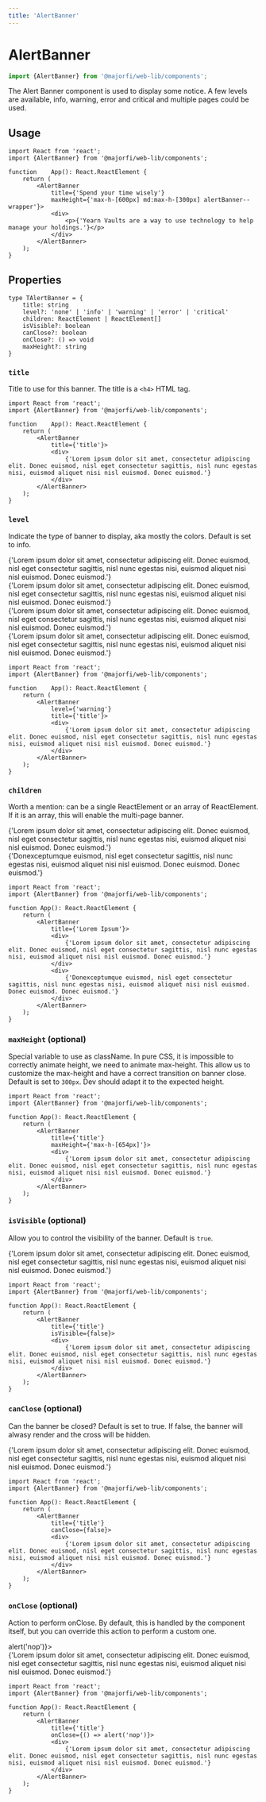 ```yaml
---
title: 'AlertBanner'
---
```




# AlertBanner
```ts
import {AlertBanner} from '@majorfi/web-lib/components';
```
<AlertBannerExample />

The Alert Banner component is used to display some notice. A few levels are available, info, warning, error and critical and multiple pages could be used.

## Usage
```tsx
import React from 'react';
import {AlertBanner} from '@majorfi/web-lib/components';

function	App(): React.ReactElement {
	return (
		<AlertBanner
			title={'Spend your time wisely'}
			maxHeight={'max-h-[600px] md:max-h-[300px] alertBanner--wrapper'}>
			<div>
				<p>{'Yearn Vaults are a way to use technology to help manage your holdings.'}</p>
			</div>
		</AlertBanner>
	);
}
```

## Properties
```tsx
type TAlertBanner = {
	title: string
	level?: 'none' | 'info' | 'warning' | 'error' | 'critical'
	children: ReactElement | ReactElement[]
	isVisible?: boolean
	canClose?: boolean
	onClose?: () => void
	maxHeight?: string
}
```

### `title`
Title to use for this banner. The title is a `<h4>` HTML tag.
```tsx {8}
import React from 'react';
import {AlertBanner} from '@majorfi/web-lib/components';

function	App(): React.ReactElement {
	return (
		<AlertBanner
			title={'title'}>
			<div>
				{'Lorem ipsum dolor sit amet, consectetur adipiscing elit. Donec euismod, nisl eget consectetur sagittis, nisl nunc egestas nisi, euismod aliquet nisi nisl euismod. Donec euismod.'}
			</div>
		</AlertBanner>
	);
}
```


### `level`
Indicate the type of banner to display, aka mostly the colors. Default is set to info.

<CodeExample>
	<div className="w-3/4 flex flex-col space-y-2">
		<AlertBanner
			level={'info'}
			title={'title'}>
			<div>
				{'Lorem ipsum dolor sit amet, consectetur adipiscing elit. Donec euismod, nisl eget consectetur sagittis, nisl nunc egestas nisi, euismod aliquet nisi nisl euismod. Donec euismod.'}
			</div>
		</AlertBanner>
		<AlertBanner
			level={'warning'}
			title={'title'}>
			<div>
				{'Lorem ipsum dolor sit amet, consectetur adipiscing elit. Donec euismod, nisl eget consectetur sagittis, nisl nunc egestas nisi, euismod aliquet nisi nisl euismod. Donec euismod.'}
			</div>
		</AlertBanner>
		<AlertBanner
			level={'error'}
			title={'title'}>
			<div>
				{'Lorem ipsum dolor sit amet, consectetur adipiscing elit. Donec euismod, nisl eget consectetur sagittis, nisl nunc egestas nisi, euismod aliquet nisi nisl euismod. Donec euismod.'}
			</div>
		</AlertBanner>
		<AlertBanner
			level={'critical'}
			title={'title'}>
			<div>
				{'Lorem ipsum dolor sit amet, consectetur adipiscing elit. Donec euismod, nisl eget consectetur sagittis, nisl nunc egestas nisi, euismod aliquet nisi nisl euismod. Donec euismod.'}
			</div>
		</AlertBanner>
	</div>
</CodeExample>

```tsx {7}
import React from 'react';
import {AlertBanner} from '@majorfi/web-lib/components';

function	App(): React.ReactElement {
	return (
		<AlertBanner
			level={'warning'}
			title={'title'}>
			<div>
				{'Lorem ipsum dolor sit amet, consectetur adipiscing elit. Donec euismod, nisl eget consectetur sagittis, nisl nunc egestas nisi, euismod aliquet nisi nisl euismod. Donec euismod.'}
			</div>
		</AlertBanner>
	);
}
```

### `children`
Worth a mention: can be a single ReactElement or an array of ReactElement. If it is an array, this will enable the multi-page banner.

<CodeExample>
	<AlertBanner
		title={'Lorem Ipsum'}>
		<div>
			{'Lorem ipsum dolor sit amet, consectetur adipiscing elit. Donec euismod, nisl eget consectetur sagittis, nisl nunc egestas nisi, euismod aliquet nisi nisl euismod. Donec euismod.'}
		</div>
		<div>
			{'Donexceptumque euismod, nisl eget consectetur sagittis, nisl nunc egestas nisi, euismod aliquet nisi nisl euismod. Donec euismod. Donec euismod.'}
		</div>
	</AlertBanner>
</CodeExample>

```tsx {9-14}
import React from 'react';
import {AlertBanner} from '@majorfi/web-lib/components';

function App(): React.ReactElement {
	return (
		<AlertBanner
			title={'Lorem Ipsum'}>
			<div>
				{'Lorem ipsum dolor sit amet, consectetur adipiscing elit. Donec euismod, nisl eget consectetur sagittis, nisl nunc egestas nisi, euismod aliquet nisi nisl euismod. Donec euismod.'}
			</div>
			<div>
				{'Donexceptumque euismod, nisl eget consectetur sagittis, nisl nunc egestas nisi, euismod aliquet nisi nisl euismod. Donec euismod. Donec euismod.'}
			</div>
		</AlertBanner>
	);
}
```

### `maxHeight` (optional)
Special variable to use as className. In pure CSS, it is impossible to correctly animate height, we need to animate max-height. This allow us to customize the max-height and have a correct transition on banner close. Default is set to `300px`. Dev should adapt it to the expected height.
```tsx {9}
import React from 'react';
import {AlertBanner} from '@majorfi/web-lib/components';

function App(): React.ReactElement {
	return (
		<AlertBanner
			title={'title'}
			maxHeight={'max-h-[654px]'}>
			<div>
				{'Lorem ipsum dolor sit amet, consectetur adipiscing elit. Donec euismod, nisl eget consectetur sagittis, nisl nunc egestas nisi, euismod aliquet nisi nisl euismod. Donec euismod.'}
			</div>
		</AlertBanner>
	);
}
```

### `isVisible` (optional)
Allow you to control the visibility of the banner. Default is `true`.

<CodeExample>
	<AlertBanner
		isVisible={false}
		title={'Spend your time wisely'}>
		<div>
			{'Lorem ipsum dolor sit amet, consectetur adipiscing elit. Donec euismod, nisl eget consectetur sagittis, nisl nunc egestas nisi, euismod aliquet nisi nisl euismod. Donec euismod.'}
		</div>
	</AlertBanner>
</CodeExample>

```tsx {9}
import React from 'react';
import {AlertBanner} from '@majorfi/web-lib/components';

function App(): React.ReactElement {
	return (
		<AlertBanner
			title={'title'}
			isVisible={false}>
			<div>
				{'Lorem ipsum dolor sit amet, consectetur adipiscing elit. Donec euismod, nisl eget consectetur sagittis, nisl nunc egestas nisi, euismod aliquet nisi nisl euismod. Donec euismod.'}
			</div>
		</AlertBanner>
	);
}
```


### `canClose` (optional)
Can the banner be closed? Default is set to true. If false, the banner will alwasy render and the cross will be hidden.

<CodeExample>
	<AlertBanner
		title={'Spend your time wisely'}
		canClose={false}>
		<div>
			{'Lorem ipsum dolor sit amet, consectetur adipiscing elit. Donec euismod, nisl eget consectetur sagittis, nisl nunc egestas nisi, euismod aliquet nisi nisl euismod. Donec euismod.'}
		</div>
	</AlertBanner>
</CodeExample>

```tsx {9}
import React from 'react';
import {AlertBanner} from '@majorfi/web-lib/components';

function App(): React.ReactElement {
	return (
		<AlertBanner
			title={'title'}
			canClose={false}>
			<div>
				{'Lorem ipsum dolor sit amet, consectetur adipiscing elit. Donec euismod, nisl eget consectetur sagittis, nisl nunc egestas nisi, euismod aliquet nisi nisl euismod. Donec euismod.'}
			</div>
		</AlertBanner>
	);
}
```


### `onClose` (optional)
Action to perform onClose. By default, this is handled by the component itself, but you can override this action to perform a custom one.

<CodeExample>
	<AlertBanner
		title={'Spend your time wisely'}
		onClose={() => alert('nop')}>
		<div>
			{'Lorem ipsum dolor sit amet, consectetur adipiscing elit. Donec euismod, nisl eget consectetur sagittis, nisl nunc egestas nisi, euismod aliquet nisi nisl euismod. Donec euismod.'}
		</div>
	</AlertBanner>
</CodeExample>

```tsx {9}
import React from 'react';
import {AlertBanner} from '@majorfi/web-lib/components';

function App(): React.ReactElement {
	return (
		<AlertBanner
			title={'title'}
			onClose={() => alert('nop')}>
			<div>
				{'Lorem ipsum dolor sit amet, consectetur adipiscing elit. Donec euismod, nisl eget consectetur sagittis, nisl nunc egestas nisi, euismod aliquet nisi nisl euismod. Donec euismod.'}
			</div>
		</AlertBanner>
	);
}
```